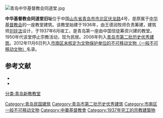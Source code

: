 [[File:青岛中华基督教会同道堂.jpg|thumb]]
{{coord|36|04|09.6|N|120|19|31.8|E|type:landmark|display=title}}

'''中华基督教会同道堂旧址'''位于中国[[山东省|山东省]][[青岛市|青岛市]][[市北区|市北区]][[伏龙路|伏龙路]]4号，是原属于[[中华基督教会全国总会|中华基督教会]]的一座教堂建筑。该教堂始建于1936年，由王德润牧师负责筹建，建筑师[[刘铨法|刘铨法]]设计，于1937年6月竣工，是青岛第一座由中国信徒筹资兴建的教堂。1950年代该堂停止宗教活动，现为民居。2006年列入[[青岛市历史优秀建筑|青岛市第二批历史优秀建筑]]。2012年11月6日列入[[市南区一般不可移动文物|市南区未核定为文物保护单位的不可移动文物（一般不可移动文物）]]名录。

== 参考文献 ==
* {{cite journal|author=胡卫清|date=2015-09|title=华北中华基督教团研究|url=http://www.lhp.sdu.edu.cn/showarticle.php?articleid=2143|dead-url=yes|journal=文史哲|publisher=[[山东大学|山东大学]]|issn=0511-4721|format=PDF|issue=344|pages=115-131|access-date=2017-03-14|archive-date=2019-05-10|archive-url=https://web.archive.org/web/20190510183141/http://www.lhp.sdu.edu.cn/showarticle.php?articleid=2143}}
*{{cite book|author=郑锐、王泽杰|title=《细节青岛》|year=2008|publisher=中国文联出版社|location=北京|isbn=9787505955371|ignore-isbn-error=true}}

{{Qingdao-stub}}
{{青岛市民国建筑}}
[[分类:青岛新教教堂|分类:青岛新教教堂]]
[[Category:青岛民国建筑|Category:青岛民国建筑]]
[[Category:青岛市第二批历史优秀建筑|Category:青岛市第二批历史优秀建筑]]
[[Category:市南区一般不可移动文物|Category:市南区一般不可移动文物]]
[[Category:中華基督教會|Category:中華基督教會]]
[[Category:1937年完工的宗教建築物|Category:1937年完工的宗教建築物]]